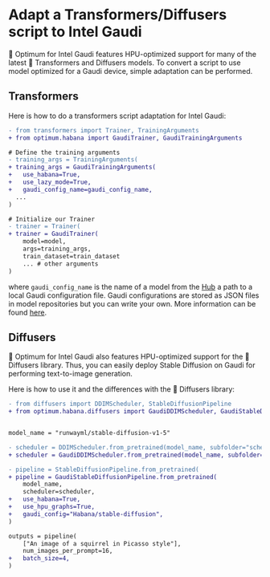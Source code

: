 <!---
Copyright 2022 The HuggingFace Team. All rights reserved.

Licensed under the Apache License, Version 2.0 (the "License");
you may not use this file except in compliance with the License.
You may obtain a copy of the License at

    http://www.apache.org/licenses/LICENSE-2.0

Unless required by applicable law or agreed to in writing, software
distributed under the License is distributed on an "AS IS" BASIS,
WITHOUT WARRANTIES OR CONDITIONS OF ANY KIND, either express or implied.
See the License for the specific language governing permissions and
limitations under the License.
-->


# Adapt a Transformers/Diffusers script to Intel Gaudi

🤗 Optimum for Intel Gaudi features HPU-optimized support for many of the latest 🤗 Transformers and Diffusers models.
To convert a script to use model optimized for a Gaudi device, simple adaptation can be performed.

## Transformers

Here is how to do a transformers script adaptation for Intel Gaudi:
```diff
- from transformers import Trainer, TrainingArguments
+ from optimum.habana import GaudiTrainer, GaudiTrainingArguments

# Define the training arguments
- training_args = TrainingArguments(
+ training_args = GaudiTrainingArguments(
+   use_habana=True,
+   use_lazy_mode=True,
+   gaudi_config_name=gaudi_config_name,
  ...
)

# Initialize our Trainer
- trainer = Trainer(
+ trainer = GaudiTrainer(
    model=model,
    args=training_args,
    train_dataset=train_dataset
    ... # other arguments
)
```

where `gaudi_config_name` is the name of a model from the [Hub](https://huggingface.co/Habana) a path to a local Gaudi configuration file.
Gaudi configurations are stored as JSON files in model repositories but you can write your own.
More information can be found [here](../package_reference/gaudi_config).

## Diffusers

🤗 Optimum for Intel Gaudi also features HPU-optimized support for the 🤗 Diffusers library.
Thus, you can easily deploy Stable Diffusion on Gaudi for performing text-to-image generation.

Here is how to use it and the differences with the 🤗 Diffusers library:
```diff
- from diffusers import DDIMScheduler, StableDiffusionPipeline
+ from optimum.habana.diffusers import GaudiDDIMScheduler, GaudiStableDiffusionPipeline


model_name = "runwayml/stable-diffusion-v1-5"

- scheduler = DDIMScheduler.from_pretrained(model_name, subfolder="scheduler")
+ scheduler = GaudiDDIMScheduler.from_pretrained(model_name, subfolder="scheduler")

- pipeline = StableDiffusionPipeline.from_pretrained(
+ pipeline = GaudiStableDiffusionPipeline.from_pretrained(
    model_name,
    scheduler=scheduler,
+   use_habana=True,
+   use_hpu_graphs=True,
+   gaudi_config="Habana/stable-diffusion",
)

outputs = pipeline(
    ["An image of a squirrel in Picasso style"],
    num_images_per_prompt=16,
+   batch_size=4,
)
```
